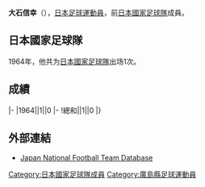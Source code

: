 {{Infobox football biography
|name=大石信幸
|image=
|fullname=大石信幸
|birth_date={{Birth date and age|1939|9|12}}
|cityofbirth=[[廣島縣|廣島縣]]
|countryofbirth=[[日本|日本]]
|height=1.62 m
|position=[[前鋒_(足球)|前鋒]]
|currentclub=
|years=?-1970
|clubs=[[八幡製鉄|八幡製鉄]]
|caps(goals)=
|nationalyears=1964
|nationalteam=[[日本國家足球隊|日本]]
|nationalcaps(goals)=1 (0)
}}
'''大石信幸'''（{{Bd|1939年|9月12日||}}），[[日本|日本]][[足球|足球]][[運動員|運動員]]，前[[日本國家足球隊|日本國家足球隊]]成員。

==日本國家足球隊==
1964年，他共为[[日本國家足球隊|日本國家足球隊]]出场1次。

==成績==
{{Football player national team statistics|JPN}}
|-
|1964||1||0
|-
!總和||1||0
|}

==外部連結==
{{Reflist}}
*[https://web.archive.org/web/20130922150455/http://www.japannationalfootballteam.com/en/players/oishi_nobuyuki.html Japan National Football Team Database]

{{Japan-sport-bio-stub}}
{{Soccer-player-stub}}
[[Category:日本國家足球隊成員|Category:日本國家足球隊成員]]
[[Category:廣島縣足球運動員|Category:廣島縣足球運動員]]
